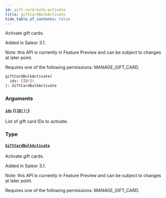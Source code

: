 ```yaml
---
id: gift-card-bulk-activate
title: giftCardBulkActivate
hide_table_of_contents: false
---
```


Activate gift cards.

Added in Saleor 3.1.

Note: this API is currently in Feature Preview and can be subject to changes at later point.

Requires one of the following permissions: MANAGE_GIFT_CARD.

```graphql
giftCardBulkActivate(
  ids: [ID!]!
): GiftCardBulkActivate
```

### Arguments

#### [`ids`](#) ([`[ID!]!`](../../../developer/api-reference/scalars/id))

List of gift card IDs to activate.

### Type

#### [`GiftCardBulkActivate`](../../../developer/api-reference/objects/gift-card-bulk-activate)

Activate gift cards.

Added in Saleor 3.1.

Note: this API is currently in Feature Preview and can be subject to changes at later point.

Requires one of the following permissions: MANAGE_GIFT_CARD.
